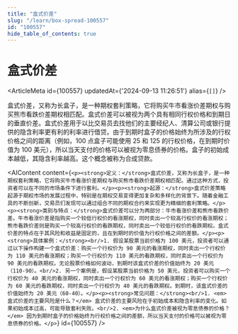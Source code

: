 ```yaml
---
title: "盒式价差"
slug: "/learn/box-spread-100557"
id: "100557"
hide_table_of_contents: true
---
```



# 盒式价差

<ArticleMeta id={100557} updatedAt={'2024-09-13 11:26:51'} alias={`[]`} />
<div className='border-solid border-b border-t-0 my-4 border-[var(--ifm-color-gray-300)]' />

盒式价差，又称为长盒子，是一种期权套利策略，它将购买牛市看涨价差期权与购买熊市看跌价差期权相匹配。盒式价差可以被视为两个具有相同行权价格和到期日的垂直价差。盒式价差用于以比交易员去找他们的主要经纪人、清算公司或银行提供的隐含利率更有利的利率进行借贷。由于到期时盒子的价格始终为所涉及的行权价格之间的距离（例如，100 点盒子可能使用 25 和 125 的行权价格，在到期时价值为 100 美元），所以当天支付的价格可以被视为零息债券的价格。盒子的初始成本越低，其隐含利率越高。这个概念被称为合成贷款。

<AIContent content={`<p><strong>定义：</strong>盒式价差，又称为长盒子，是一种期权套利策略，它将购买牛市看涨价差期权与购买熊市看跌价差期权相匹配。通过这种方式，投资者可以在不同的市场条件下进行套利。</p><p><strong>起源：</strong>盒式价差策略起源于期权市场的发展过程中，特别是在期权交易变得更加复杂和多样化的背景下。随着金融工具的不断创新，交易员们发现可以通过组合不同的期权合约来实现更为精细的套利策略。</p><p><strong>类别与特点：</strong>盒式价差可以分为两部分：牛市看涨价差和熊市看跌价差。牛市看涨价差是指购买一个较低行权价的看涨期权，同时卖出一个较高行权价的看涨期权；熊市看跌价差则是购买一个较高行权价的看跌期权，同时卖出一个较低行权价的看跌期权。盒式价差的特点在于其风险和收益是固定的，且在到期时的价值为行权价格之间的差额。</p><p><strong>具体案例：</strong><br/>1. 假设某股票当前价格为 100 美元，投资者可以通过以下操作构建一个盒式价差：购买一个行权价为 90 美元的看涨期权，同时卖出一个行权价为 110 美元的看涨期权；购买一个行权价为 110 美元的看跌期权，同时卖出一个行权价为 90 美元的看跌期权。无论股票价格如何波动，到期时该盒式价差的价值始终为 20 美元（110-90）。<br/>2. 另一个案例是，假设某股票当前价格为 50 美元，投资者可以购买一个行权价为 40 美元的看涨期权，同时卖出一个行权价为 60 美元的看涨期权；购买一个行权价为 60 美元的看跌期权，同时卖出一个行权价为 40 美元的看跌期权。到期时，该盒式价差的价值始终为 20 美元（60-40）。</p><p><strong>常见问题：</strong><br/>1. <em>盒式价差的主要风险是什么？</em> 盒式价差的主要风险在于初始成本和隐含利率的变化。如果初始成本过高，可能导致套利失败。<br/>2. <em>为什么盒式价差被视为零息债券的价格？</em> 因为到期时盒子的价格始终为行权价格之间的差额，所以当天支付的价格可以被视为零息债券的价格。</p>`} id={100557} />
